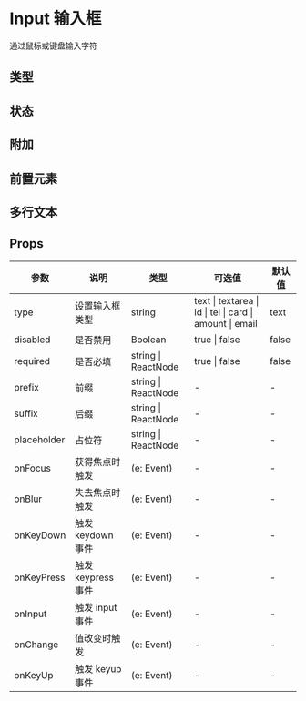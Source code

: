 # Input 输入框

通过鼠标或键盘输入字符

## 类型


<DemoType />

## 状态


<DemoState />

## 附加


<DemoOther />

## 前置元素


<DemoPosition />

## 多行文本


<DemoTextarea />

## Props

| 参数        | 说明               | 类型                | 可选值                                                   | 默认值 |
| ----------- | ------------------ | ------------------- | -------------------------------------------------------- | ------ |
| type        | 设置输入框类型     | string              | text \| textarea \| id \| tel \| card \| amount \| email | text   |
| disabled    | 是否禁用           | Boolean             | true \| false                                            | false  |
| required    | 是否必填           | string \| ReactNode | true \| false                                            | false  |
| prefix      | 前缀               | string \| ReactNode | -                                                        | -      |
| suffix      | 后缀               | string \| ReactNode | -                                                        | -      |
| placeholder | 占位符             | string \| ReactNode | -                                                        | -      |
| onFocus     | 获得焦点时触发     | (e: Event)          | -                                                        | -      |
| onBlur      | 失去焦点时触发     | (e: Event)          | -                                                        | -      |
| onKeyDown   | 触发 keydown 事件  | (e: Event)          | -                                                        | -      |
| onKeyPress  | 触发 keypress 事件 | (e: Event)          | -                                                        | -      |
| onInput     | 触发 input 事件    | (e: Event)          | -                                                        | -      |
| onChange    | 值改变时触发       | (e: Event)          | -                                                        | -      |
| onKeyUp     | 触发 keyup 事件    | (e: Event)          | -                                                        | -      |
